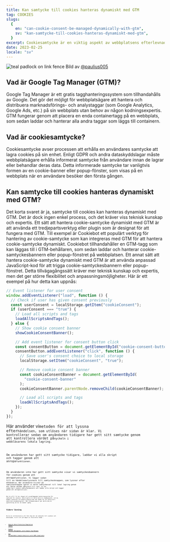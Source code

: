 ```yaml
---
title: Kan samtycke till cookies hanteras dynamiskt med GTM
tag: COOKIES
slugs:
  {
    en: "can-cookie-consent-be-managed-dynamically-with-gtm",
    sv: "kan-samtycke-till-cookies-hanteras-dynamiskt-med-gtm",
  }
excerpt: Cookiesamtycke är en viktig aspekt av webbplatsens efterlevnad, men att hantera det kan vara en utmaning. I det här inlägget kommer vi att undersöka om samtycke till cookies kan hanteras dynamiskt med Google Tag Manager (GTM).
date: 2023-02-25
locale: "sv"
---
```


![teal padlock on link fence](https://images.unsplash.com/photo-1523484489927-4aa8bf9a99d8?ixlib=rb-4.0.3&ixid=MnwxMjA3fDB8MHxwaG90by1wYWdlfHx8fGVufDB8fHx8&auto=format&fit=crop&w=2666&q=80)
Bild av [@paulius005](https://unsplash.com/@paulius005)

## Vad är Google Tag Manager (GTM)?

Google Tag Manager är ett gratis tagghanteringssystem som tillhandahålls av Google. Det gör det möjligt för webbplatsägare att hantera och distribuera marknadsförings- och analystaggar (som Google Analytics, Google Ads, etc.) på sin webbplats utan behov av någon kodningsexpertis. GTM fungerar genom att placera en enda containertagg på en webbplats, som sedan laddar och hanterar alla andra taggar som läggs till containern.

## Vad är cookiesamtycke?

Cookiesamtycke avser processen att erhålla en användares samtycke att lagra cookies på sin enhet. Enligt GDPR och andra dataskyddslagar måste webbplatsägare erhålla informerat samtycke från användare innan de lagrar eller behandlar deras data. Detta informerade samtycke tar vanligtvis formen av en cookie-banner eller popup-fönster, som visas på en webbplats när en användare besöker den första gången.

## Kan samtycke till cookies hanteras dynamiskt med GTM?

Det korta svaret är ja, samtycke till cookies kan hanteras dynamiskt med GTM. Det är dock ingen enkel process, och det kräver viss teknisk kunskap och expertis.
Ett sätt att hantera cookie-samtycke dynamiskt med GTM är att använda ett tredjepartsverktyg eller plugin som är designat för att fungera med GTM. Till exempel är Cookiebot ett populärt verktyg för hantering av cookie-samtycke som kan integreras med GTM för att hantera cookie-samtycke dynamiskt. Cookiebot tillhandahåller en GTM-tagg som kan läggas till i GTM-behållaren, som sedan laddar och hanterar cookie-samtyckesbannern eller popup-fönstret på webbplatsen.
Ett annat sätt att hantera cookie-samtycke dynamiskt med GTM är att använda anpassad JavaScript-kod för att trigga cookie-samtyckesbannern eller popup-fönstret. Detta tillvägagångssätt kräver mer teknisk kunskap och expertis, men det ger större flexibilitet och anpassningsmöjligheter. Här är ett exempel på hur detta kan uppnås:

```javascript
// Event listener for user consent
window.addEventListener("load", function () {
  // Check if user has given consent previously
  const userConsent = localStorage.getItem("cookieConsent");
  if (userConsent === "true") {
    // Load all scripts and tags
    loadAllScriptsAndTags();
  } else {
    // Show cookie consent banner
    showCookieConsentBanner();

    // Add event listener for consent button click
    const consentButton = document.getElementById("cookie-consent-button");
    consentButton.addEventListener("click", function () {
      // Save user's consent choice to local storage
      localStorage.setItem("cookieConsent", "true");

      // Remove cookie consent banner
      const cookieConsentBanner = document.getElementById(
        "cookie-consent-banner"
      );
      cookieConsentBanner.parentNode.removeChild(cookieConsentBanner);

      // Load all scripts and tags
      loadAllScriptsAndTags();
    });
  }
});
```

Här använder vi<Code code="addEventListener"/>metoden för att lyssna efter<Code code="load"/>händelsen, som utlöses när sidan är klar. Vi kontrollerar sedan om användaren tidigare har gett sitt samtycke genom att kontrollera värdet på<Code code="cookieConsent"/>nyckeln i webbläsarens lokala lagring.

Om användaren har gett sitt samtycke tidigare, laddar vi alla skript och taggar genom att anropa<Code code="loadAllScriptsAndTags"/>funktionen.

Om användaren inte har gett sitt samtycke visar vi samtyckesbannern för cookies genom att anropa<Code code="showCookieConsentBanner"/>funktionen. Vi lägger sedan till en händelseavlyssnare till samtyckesknappen, som lyssnar efter en<Code code="click"/>händelse. När användaren klickar på samtyckesknappen sparar vi deras samtyckesval till lokal lagring genom att sätta värdet på<Code code="cookieConsent"/>nyckeln till sant. Vi tar sedan bort cookie-samtyckesbannern och laddar alla skript och taggar genom att anropa<Code code="loadAllScriptsAndTags"/>funktionen.

Det är allt! Vi har skapat ett grundläggande hanteringssystem för samtycke för cookies. Naturligtvis är detta bara en utgångspunkt, och du kommer sannolikt att behöva anpassa den här koden för att passa ditt specifika användningsfall. Men förhoppningsvis ger detta dig en uppfattning om hur du kommer igång.

## Vidare läsning

Om du är intresserad av att lära dig mer om samtycke till cookies och dataskydd, ta en titt på några av resurserna nedan -

- [General Data Protection Regulation (GDPR)](https://gdpr.eu/)
- [Cookie Consent Management with Google Tag Manager](https://support.google.com/tagmanager/answer/10718549?hl=en)
- [How to Implement Google Analytics with GDPR Compliance](https://support.google.com/analytics/answer/9019185?hl=en#zippy=%2Cin-this-article)
